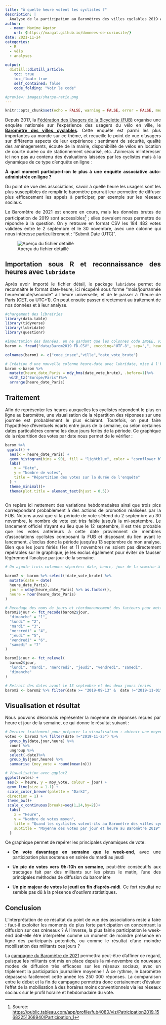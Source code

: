 ```yaml
---
title: "À quelle heure votent les cyclistes ?"
description: |
  Analyse de la participation au Baromètres des villes cyclables 2019 avec le package lubridate
author:
  - name: Maxime Agator
    url: {https://mxagat.github.io/donnees-de-curiosite/}
date: 2021-11-24
categories:
  - R
  - vélo
  - analyses
  
output:
  distill::distill_article:
    toc: true
    toc_float: true
    self_contained: false
    code_folding: "Voir le code"

#preview: images/sharpe-ratio.png   
---
```


<style>
body {
text-align: justify}
</style>

```r
knitr::opts_chunk$set(echo = FALSE, warning = FALSE, error = FALSE, message = FALSE)
```

Depuis 2017, la [Fédération des Usagers de la Bicyclette (FUB)](www.fub.fr) organise une enquête nationale sur l'expérience des usagers du vélo en ville, le [**Baromètre des villes cyclables**](https://barometre.parlons-velo.fr). Cette enquête est parmi les plus importantes au monde sur ce thème, et recueille le point de vue d'usagers sur différents aspects de leur expérience : sentiment de sécurité, qualité des aménagements, écoute de la mairie, disponibilité de vélos en location de courte durée ou de stationnement sécurisé, etc. J'aimerais m'intéresser ici non pas au contenu des évaluations laissées par les cyclistes mais à la dynamique de ce type d'enquête en ligne : 

**À quel moment participe-t-on le plus à une enquête associative auto-administrée en ligne ?** 

Du point de vue des associations, savoir à quelle heure les usagers sont les plus susceptibles de remplir le baromètre pourrait leur permettre de diffuser plus efficacement les appels à participer, par exemple sur les réseaux sociaux. 


Le Baromètre de 2021 est encore en cours, mais les données brutes de participation de 2019 sont accessibles[^1] ; elles devraient nous permettre de répondre à la question. On y retrouve en format CSV les 184 482 votes validées entre le 2 septembre et le 30 novembre, avec une colonne qui nous intéresse particulièrement : "Submit Date (UTC)".

[^1]: Source: <https://public.tableau.com/app/profile/fub4080/viz/Patricipation2019_15682251368940/Participation_1>

![Aperçu du fichier détaillé](media/Capture-FUB2019.PNG "Aperçu du fichier détaillé")

## Importation sous R et reconnaissance des heures avec `lubridate`

Après avoir importé le fichier détail, le package `lubridate` permet de reconnaitre le format date-heure, ici récupéré sous forme "mois/jour/année heure:minute/seconde" à l'heure universelle, et de le passer à l'heure de Paris (CET, ou UTC+1). On peut ensuite passer directement au traitement de nos données et à leur analyse.

```r
#chargement des librairies
library(data.table)
library(tidyverse)
library(lubridate)
library(questionr)

#importation des données, en ne gardant que les colonnes code INSEE, ville et date
barom <- fread("data/Barom2019_FD.CSV", encoding="UTF-8", sep=",", header = TRUE, dec = ".")[,c(2,4,6)]

colnames(barom) <- c("code_insee","ville","date_vote_brute")

# Création d'une nouvelle colonne heure-date avec lubridate, mise à l'heure de Paris. 
barom <-barom %>%
  mutate(heure_date_Paris = mdy_hms(date_vote_brute), .before=1)%>%
  with_tz("Europe/Paris")%>%
  arrange(heure_date_Paris) 


```

##  Traitement 

Afin de représenter les heures auxquelles les cyclistes répondent le plus en ligne au baromètre, une visualisation de la répartition des réponses sur une journée est probablement le plus éclairant. Toutefois, on peut faire l'hypothèse d'éventuels écarts entre jours de la semaine, ou selon certaines dates particulières comme les deux jours feriés de la période. Ce graphique de la répartition des votes par date nous permet de le vérifier :

```r

barom %>%
 ggplot() +
  aes(x = heure_date_Paris) +
  geom_histogram(bins = 90L, fill = "lightblue", color = "cornflower blue",  alpha=0.9) +
  labs(
    x = "Date",
    y = "Nombre de votes",
    title = "Répartition des votes sur la durée de l'enquête"
  ) +
  theme_minimal()+
  theme(plot.title = element_text(hjust = 0.5))
  
```
On repère ici nettement des variations hebdomadaires ainsi que trois pics correspondant probablement à des actions de promotion réalisées par la FUB. Notons aussi  que si la période de vote s'étend du 2 septembre au 30 novembre, le nombre de vote est très faible jusqu'à la mi-septembre. Le lancement officiel n'ayant eu lieu que le 12 septembre, il est très probable que les votes antérieurs à cette date proviennent de membres d'associations cyclistes composant la FUB et disposant du lien avant le lancement. J'exclus donc la période jusqu'au 13 septembre de mon analyse. Bien que les jours fériés (1er et 11 novembre) ne soient pas directement repérables sur le graphique, je les exclus également pour éviter de fausser légèrement l'analyse par jour de la semaine. 


```r

# On ajoute trois colonnes séparées: date, heure, jour de la semaine à partir de la colonne heure_date_Paris)

barom2 <- barom %>% select(!date_vote_brute) %>%
  mutate(date = date(
  heure_date_Paris),
  jour = wday(heure_date_Paris) %>% as.factor(),
  heure = hour(heure_date_Paris)
)

# Recodage des noms de jours et réordonnancement des facteurs pour mettre le dimanche en dernier
barom2$jour <- fct_recode(barom2$jour,
  "dimanche" = "1",
  "lundi" = "2",
  "mardi" = "3",
  "mercredi" = "4",
  "jeudi" = "5",
  "vendredi" = "6",
  "samedi" = "7"
)

barom2$jour <- fct_relevel(
  barom2$jour,
  "lundi", "mardi", "mercredi", "jeudi", "vendredi", "samedi",
  "dimanche"
)

# Retrait des dates avant le 13 septembre et des deux jours feriés
barom2 <- barom2 %>% filter(date >= "2019-09-13" &  date !="2019-11-01" & date != "2019-11-11")

```


## Visualisation et résultat

Nous pouvons désormais représenter la moyenne de réponses reçues par heure et jour de la semaine, ce qui donne le résultat suivant :


```r
# Dernier traitement pour préparer la visualisation : obtenir une moyenne par heure et jour
votes <- barom2 %>% filter(date !="2019-11-25") %>% 
  group_by(date,jour,heure) %>%
  count %>%
  ungroup %>%
  select(-date)%>%
  group_by(jour,heure) %>%
  summarise (moy_vote = round(mean(n)))

# Visualisation avec ggplot2
ggplot(votes) +
 aes(x = heure, y = moy_vote, colour = jour) +
 geom_line(size = 1.1) +
 scale_color_brewer(palette = "Dark2", 
 direction = 1) +
 theme_bw()+
 scale_x_continuous(breaks=seq(1,24,by=2))+
  labs(
    x = "Heure",
    y = "Nombre de votes moyen",
    title = "Quand les cyclistes votent-ils au Baromètre des villes cyclables ?",
    subtitle = "Moyenne des votes par jour et heure au Baromètre 2019"
  )


```
Ce graphique permet de repérer les principales dynamiques de vote: 

- **On vote davantage en semaine que le week-end**, avec une participation plus soutenue en soirée du mardi au jeudi

- **Un pic de votes vers 9h-10h en semaine**, peut-être consécutifs aux tractages fait par des militants sur les pistes le matin, l'une des principales méthodes de diffusion du baromètre

- **Un pic majeur de votes le jeudi en fin d'après-midi**. Ce fort résultat ne semble pas dû à la présence d'*outliers* statistiques.


## Conclusion

L'interprétation de ce résultat du point de vue des associations reste à faire : faut-il exploiter les moments de plus forte participation en concentrant la diffusion sur ces créneaux ? À l'inverse, la plus fainle participation le week-end doit-elle être interprétée comme un moment de moindre présence en ligne des participants potentiels, ou comme le résultat d'une moindre mobilisation des militants ces jours ?

La [campagne du Baromètre de 2021](https://www.lemonde.fr/blog/transports/2021/11/14/barometre-des-villes-cyclables-2021-extension-du-domaine-du-velo/) permettra peut-être d'affiner ce regard, puisque les militants ont mis en place depuis la mi-novembre de nouveaux modes de diffusion très efficaces sur les réseaux sociaux, avec un triplement la participation journalière moyenne ! À ce rythme, le baromètre dépassera facilement cette année les 250 000 réponses. La comparaison entre le début et la fin de campagne permettra donc certainement d'évaluer l'effet de la mobilisation à des horaires moins conventionnels via les réseaux sociaux sur le profil horaire et hebdomadaire du vote.


